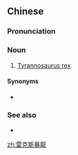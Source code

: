 {{also|雷克斯暴龙}}
==Chinese==
{{zh-forms|s=雷克斯暴龙|type=32}}

===Pronunciation===
{{zh-pron
|m=léikèsī bàolóng
|cat=n
}}

===Noun===
{{zh-noun}}

# [[Tyrannosaurus rex]] {{gloss|dinosaur}}

====Synonyms====
* {{zh-l|霸王龍}}

===See also===
* {{zh-l|暴龍}}

{{zh-cat|Dinosaurs}}

[[zh:雷克斯暴龍]]